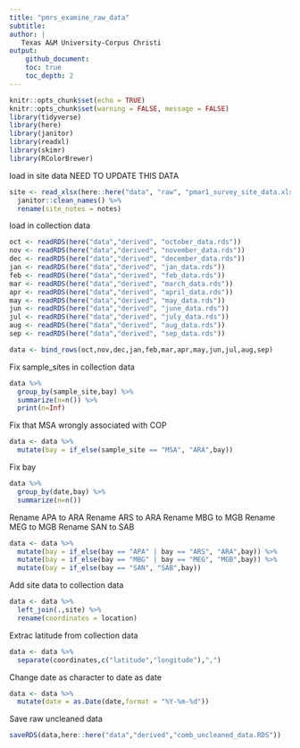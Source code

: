 ```yaml
---
title: "pmrs_examine_raw_data"
subtitle:
author: |
   Texas A&M University-Corpus Christi
output:
    github_document:
    toc: true
    toc_depth: 2
---
```


```r
knitr::opts_chunk$set(echo = TRUE)
knitr::opts_chunk$set(warning = FALSE, message = FALSE) 
library(tidyverse)
library(here)
library(janitor)
library(readxl)
library(skimr)
library(RColorBrewer)
```

load in site data  NEED TO UPDATE THIS DATA 

```r
site <- read_xlsx(here::here("data", "raw", "pmar1_survey_site_data.xlsx")) %>%
  janitor::clean_names() %>%
  rename(site_notes = notes)
```

load in collection data

```r
oct <- readRDS(here("data","derived", "october_data.rds"))
nov <- readRDS(here("data","derived", "november_data.rds"))
dec <- readRDS(here("data","derived", "december_data.rds"))
jan <- readRDS(here("data","derived", "jan_data.rds"))
feb <- readRDS(here("data","derived", "feb_data.rds"))
mar <- readRDS(here("data","derived", "march_data.rds"))
apr <- readRDS(here("data","derived", "april_data.rds"))
may <- readRDS(here("data","derived", "may_data.rds"))
jun <- readRDS(here("data","derived", "june_data.rds"))
jul <- readRDS(here("data","derived", "july_data.rds"))
aug <- readRDS(here("data","derived", "aug_data.rds"))
sep <- readRDS(here("data","derived", "sep_data.rds"))

data <- bind_rows(oct,nov,dec,jan,feb,mar,apr,may,jun,jul,aug,sep)
```

Fix sample_sites in collection data

```r
data %>%
  group_by(sample_site,bay) %>%
  summarize(n=n()) %>%
  print(n=Inf)
```

Fix that MSA wrongly associated with COP

```r
data <- data %>%
  mutate(bay = if_else(sample_site == "MSA", "ARA",bay))
```


Fix bay

```r
data %>%
  group_by(date,bay) %>%
  summarize(n=n())
```

Rename APA to ARA
Rename ARS to ARA
Rename MBG to MGB
Rename MEG to MGB
Rename SAN to SAB

```r
data <- data %>%
  mutate(bay = if_else(bay == "APA" | bay == "ARS", "ARA",bay)) %>%
  mutate(bay = if_else(bay == "MBG" | bay == "MEG", "MGB",bay)) %>%
  mutate(bay = if_else(bay == "SAN", "SAB",bay))
```

Add site data to collection data

```r
data <- data %>%
  left_join(.,site) %>%
  rename(coordinates = location)
```


Extrac latitude from collection data

```r
data <- data %>%
  separate(coordinates,c("latitude","longitude"),",")
```

Change date as character to date as date

```r
data <- data %>%
  mutate(date = as.Date(date,format = "%Y-%m-%d"))
```

Save raw uncleaned data

```r
saveRDS(data,here::here("data","derived","comb_uncleaned_data.RDS"))
```

```r

```

